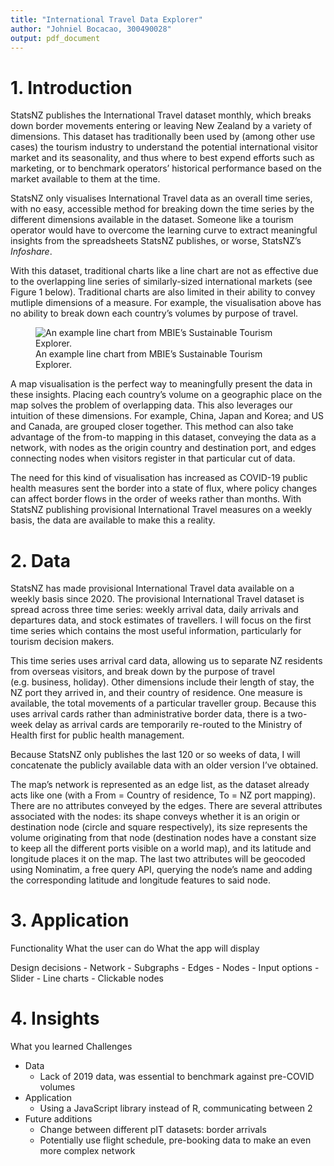 ```yaml
---
title: "International Travel Data Explorer"
author: "Johniel Bocacao, 300490028"
output: pdf_document
---
```


# 1. Introduction
StatsNZ publishes the International Travel dataset monthly, which breaks down border movements entering or leaving New Zealand by a variety of dimensions. This dataset has traditionally been used by (among other use cases) the tourism industry to understand the potential international visitor market and its seasonality, and thus where to best expend efforts such as marketing, or to benchmark operators' historical performance based on the market available to them at the time.

StatsNZ only visualises International Travel data as an overall time series, with no easy, accessible method for breaking down the time series by the different dimensions available in the dataset. Someone like a tourism operator would have to overcome the learning curve to extract meaningful insights from the spreadsheets StatsNZ publishes, or worse, StatsNZ's _Infoshare_.

With this dataset, traditional charts like a line chart are not as effective due to the overlapping line series of similarly-sized international markets (see Figure 1 below). Traditional charts are also limited in their ability to convey mutliple dimensions of a measure. For example, the visualisation above has no ability to break down each country's volumes by purpose of travel.

![An example line chart from MBIE's Sustainable Tourism Explorer.](img/figure1.png)

A map visualisation is the perfect way to meaningfully present the data in these insights. Placing each country's volume on a geographic place on the map solves the problem of overlapping data. This also leverages our intuition of these dimensions. For example, China, Japan and Korea; and US and Canada, are grouped closer together. This method can also take advantage of the from-to mapping in this dataset, conveying the data as a network, with nodes as the origin country and destination port, and edges connecting nodes when visitors register in that particular cut of data.

The need for this kind of visualisation has increased as COVID-19 public health measures sent the border into a state of flux, where policy changes can affect border flows in the order of weeks rather than months. With StatsNZ publishing provisional International Travel measures on a weekly basis, the data are available to make this a reality.

# 2. Data
StatsNZ has made provisional International Travel data available on a weekly basis since 2020. The provisional International Travel dataset is spread across three time series: weekly arrival data, daily arrivals and departures data, and stock estimates of travellers. I will focus on the first time series which contains the most useful information, particularly for tourism decision makers.

This time series uses arrival card data, allowing us to separate NZ residents from overseas visitors, and break down by the purpose of travel (e.g. business, holiday). Other dimensions include their length of stay, the NZ port they arrived in, and their country of residence. One measure is available, the total movements of a particular traveller group. Because this uses arrival cards rather than administrative border data, there is a two-week delay as arrival cards are temporarily re-routed to the Ministry of Health first for public health management.

Because StatsNZ only publishes the last 120 or so weeks of data, I will concatenate the publicly available data with an older version I’ve obtained.

The map's network is represented as an edge list, as the dataset already acts like one (with a From = Country of residence, To = NZ port mapping). There are no attributes conveyed by the edges. There are several attributes associated with the nodes: its shape conveys whether it is an origin or destination node (circle and square respectively), its size represents the volume originating from that node (destination nodes have a constant size to keep all the different ports visible on a world map), and its latitude and longitude places it on the map. The last two attributes will be geocoded using Nominatim, a free query API, querying the node's name and adding the corresponding latitude and longitude features to said node.

# 3. Application
Functionality
What the user can do
What the app will display

Design decisions
- Network
  - Subgraphs
  - Edges
  - Nodes
- Input options
- Slider
- Line charts
- Clickable nodes

# 4. Insights
What you learned
Challenges

- Data
  - Lack of 2019 data, was essential to benchmark against pre-COVID volumes
- Application
  - Using a JavaScript library instead of R, communicating between 2
- Future additions
  - Change between different pIT datasets: border arrivals
  - Potentially use flight schedule, pre-booking data to make an even more complex network